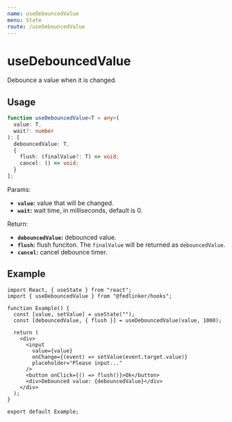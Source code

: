 ```yaml
---
name: useDebouncedValue
menu: State
route: /useDebouncedValue
---
```



# useDebouncedValue

Debounce a value when it is changed.

## Usage

```ts
function useDebouncedValue<T = any>(
  value: T,
  wait?: number
): [
  debouncedValue: T,
  {
    flush: (finalValue?: T) => void;
    cancel: () => void;
  }
];
```

Params:

- **`value`:** value that will be changed.
- **`wait`:** wait time, in milliseconds, default is 0.

Return:

- **`debouncedValue`:** debounced value.
- **`flush`:** flush funciton. The `finalValue` will be returned as `debouncedValue`.
- **`cancel`:** cancel debounce timer.

## Example

<Example />

```tsx
import React, { useState } from "react";
import { useDebouncedValue } from "@fedlinker/hooks";

function Example() {
  const [value, setValue] = useState("");
  const [debouncedValue, { flush }] = useDebouncedValue(value, 1000);

  return (
    <div>
      <input
        value={value}
        onChange={(event) => setValue(event.target.value)}
        placeholder="Please input..."
      />
      <button onClick={() => flush()}>Ok</button>
      <div>Debounced value: {debouncedValue}</div>
    </div>
  );
}

export default Example;
```
